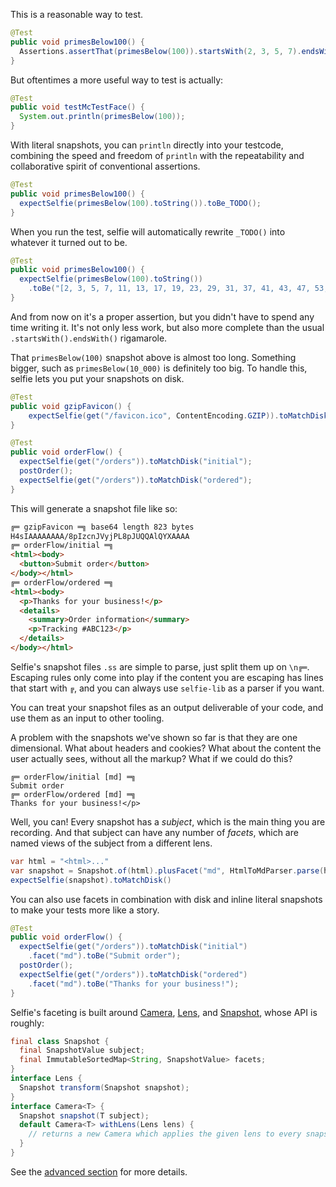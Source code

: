 

<NavHeading text="literal" />

This is a reasonable way to test.

```java
@Test
public void primesBelow100() {
  Assertions.assertThat(primesBelow(100)).startsWith(2, 3, 5, 7).endsWith(89, 97);
}
```

But oftentimes a more useful way to test is actually:

```java
@Test
public void testMcTestFace() {
  System.out.println(primesBelow(100));
}
```

With literal snapshots, you can `println` directly into your testcode, combining the speed and freedom of `println` with the repeatability and collaborative spirit of conventional assertions.

```java
@Test
public void primesBelow100() {
  expectSelfie(primesBelow(100).toString()).toBe_TODO();
}
```

When you run the test, selfie will automatically rewrite `_TODO()` into whatever it turned out to be.

```java
@Test
public void primesBelow100() {
  expectSelfie(primesBelow(100).toString())
    .toBe("[2, 3, 5, 7, 11, 13, 17, 19, 23, 29, 31, 37, 41, 43, 47, 53, 59, 61, 67, 71, 73, 79, 83, 89, 97]");
}
```

And from now on it's a proper assertion, but you didn't have to spend any time writing it. It's not only less work, but also more complete than the usual `.startsWith().endsWith()` rigamarole.

<NavHeading text="like-a-filesystem" />

That `primesBelow(100)` snapshot above is almost too long. Something bigger, such as `primesBelow(10_000)` is definitely too big. To handle this, selfie lets you put your snapshots on disk.

```java
@Test
public void gzipFavicon() {
    expectSelfie(get("/favicon.ico", ContentEncoding.GZIP)).toMatchDisk();
}

@Test
public void orderFlow() {
  expectSelfie(get("/orders")).toMatchDisk("initial");
  postOrder();
  expectSelfie(get("/orders")).toMatchDisk("ordered");
}
```

This will generate a snapshot file like so:

```html
╔═ gzipFavicon ═╗ base64 length 823 bytes
H4sIAAAAAAAA/8pIzcnJVyjPL8pJUQQAlQYXAAAA
╔═ orderFlow/initial ═╗
<html><body>
  <button>Submit order</button>
</body></html>
╔═ orderFlow/ordered ═╗
<html><body>
  <p>Thanks for your business!</p>
  <details>
    <summary>Order information</summary>
    <p>Tracking #ABC123</p>
  </details>
</body></html>
```

Selfie's snapshot files `.ss` are simple to parse, just split them up on `\n╔═`. Escaping rules only come into play if the content you are escaping has lines that start with `╔`,  and you can always use `selfie-lib` as a parser if you want.

You can treat your snapshot files as an output deliverable of your code, and use them as an input to other tooling.

<NavHeading text="lensable" />

A problem with the snapshots we've shown so far is that they are one dimensional. What about headers and cookies? What about the content the user actually sees, without all the markup? What if we could do this? 

```
╔═ orderFlow/initial [md] ═╗
Submit order
╔═ orderFlow/ordered [md] ═╗
Thanks for your business!</p>
```

Well, you can! Every snapshot has a *subject*, which is the main thing you are recording. And that subject can have any number of *facets*, which are named views of the subject from a different lens.

```java
var html = "<html>..."
var snapshot = Snapshot.of(html).plusFacet("md", HtmlToMdParser.parse(html))
expectSelfie(snapshot).toMatchDisk()
```

You can also use facets in combination with disk and inline literal snapshots to make your tests more like a story.

```java
@Test
public void orderFlow() {
  expectSelfie(get("/orders")).toMatchDisk("initial")
    .facet("md").toBe("Submit order");
  postOrder();
  expectSelfie(get("/orders")).toMatchDisk("ordered")
    .facet("md").toBe("Thanks for your business!");
}
```

Selfie's faceting is built around [Camera](https://kdoc.selfie.dev/selfie-lib/com.diffplug.selfie/-camera/), [Lens](https://kdoc.selfie.dev/selfie-lib/com.diffplug.selfie/-lens/), and [Snapshot](https://kdoc.selfie.dev/selfie-lib/com.diffplug.selfie/-snapshot/), whose API is roughly:

```java
final class Snapshot {
  final SnapshotValue subject;
  final ImmutableSortedMap<String, SnapshotValue> facets;
}
interface Lens {
  Snapshot transform(Snapshot snapshot);
}
interface Camera<T> {
  Snapshot snapshot(T subject);
  default Camera<T> withLens(Lens lens) {
    // returns a new Camera which applies the given lens to every snapshot
  }
}
```

See the [advanced section](/jvm/advanced) for more details.

<FooterCTA />